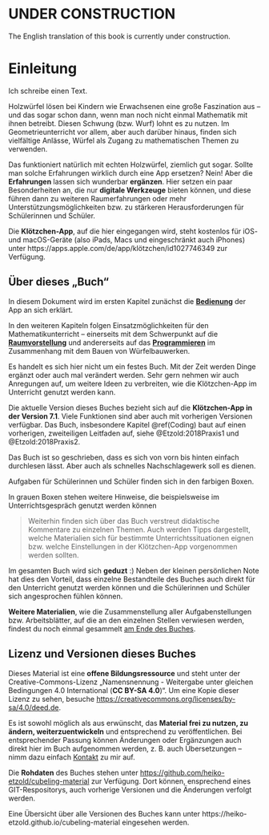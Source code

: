 # UNDER CONSTRUCTION {-}

The English translation of this book is currently under construction.

# Einleitung {- #Einleitung}

Ich schreibe einen Text. 

Holzwürfel lösen bei Kindern wie Erwachsenen eine große Faszination aus -- und das sogar schon dann, wenn man noch nicht einmal Mathematik mit ihnen betreibt. Diesen Schwung (bzw. Wurf) lohnt es zu nutzen. Im Geometrieunterricht vor allem, aber auch darüber hinaus, finden sich vielfältige Anlässe, Würfel als Zugang zu mathematischen Themen zu verwenden.

Das funktioniert natürlich mit echten Holzwürfel, ziemlich gut sogar. Sollte man solche Erfahrungen wirklich durch eine App ersetzen? Nein! Aber die **Erfahrungen** lassen sich wunderbar **ergänzen**. Hier setzen ein paar Besonderheiten an, die nur **digitale Werkzeuge** bieten können, und diese führen dann zu weiteren Raumerfahrungen oder mehr Unterstützungsmöglichkeiten bzw. zu stärkeren Herausforderungen für Schülerinnen und Schüler.

Die **Klötzchen-App**, auf die hier eingegangen wird, steht kostenlos für iOS- und macOS-Geräte (also iPads, Macs und eingeschränkt auch iPhones) unter https://apps.apple.com/de/app/klötzchen/id1027746349 zur Verfügung.


## Über dieses „Buch“ {-}

In diesem Dokument wird im ersten Kapitel zunächst die **[Bedienung](#bedienung-der-klötzchen-app)** der App an sich erklärt.

In den weiteren Kapiteln folgen Einsatzmöglichkeiten für den Mathematikunterricht -- einerseits mit dem Schwerpunkt auf die **[Raumvorstellung](#Raumvorstellung)** und andererseits auf das **[Programmieren](#Coding)** im Zusammenhang mit dem Bauen von Würfelbauwerken.

Es handelt es sich hier nicht um ein festes Buch. Mit der Zeit werden Dinge ergänzt oder auch mal verändert werden. Sehr gern nehmen wir auch Anregungen auf, um weitere Ideen zu verbreiten, wie die Klötzchen-App im Unterricht genutzt werden kann. 

Die aktuelle Version dieses Buches bezieht sich auf die **Klötzchen-App in der Version 7.1**. Viele Funktionen sind aber auch mit vorherigen Versionen verfügbar. Das Buch, insbesondere Kapitel \@ref(Coding) baut auf einen vorherigen, zweiteiligen Leitfaden auf, siehe @Etzold:2018Praxis1 und @Etzold:2018Praxis2.

Das Buch ist so geschrieben, dass es sich von vorn bis hinten einfach durchlesen lässt. Aber auch als schnelles Nachschlagewerk soll es dienen.

::: {.task}
Aufgaben für Schülerinnen und Schüler finden sich in den farbigen Boxen. 
:::
    
::: {.hint}
In grauen Boxen stehen weitere Hinweise, die beispielsweise im Unterrichtsgespräch genutzt werden können
:::


> Weiterhin finden sich über das Buch verstreut didaktische Kommentare zu einzelnen Themen. Auch werden Tipps dargestellt, welche Materialien sich für bestimmte Unterrichtssituationen eignen bzw. welche Einstellungen in der Klötzchen-App vorgenommen werden sollten.

Im gesamten Buch wird sich **geduzt** :) Neben der kleinen persönlichen Note hat dies den Vorteil, dass einzelne Bestandteile des Buches auch direkt für den Unterricht genutzt werden können und die Schülerinnen und Schüler sich angesprochen fühlen können. 

**Weitere Materialien**, wie die Zusammenstellung aller Aufgabenstellungen bzw. Arbeitsblätter, auf die an den einzelnen Stellen verwiesen werden, findest du noch einmal gesammelt [am Ende des Buches](#Material). 

## Lizenz und Versionen dieses Buches {-}

Dieses  Material  ist  eine  **offene  Bildungsressource**  und  steht  unter  der  Creative-Commons-Lizenz „Namensnennung - Weitergabe unter gleichen Bedingungen 4.0 International (**CC BY-SA 4.0**)“. Um eine Kopie dieser Lizenz zu sehen, besuche 
[https://creativecommons.org/licenses/by-sa/4.0/deed.de](https://creativecommons.org/licenses/by-sa/4.0/deed.de){target="_blank"}.

Es ist sowohl möglich als aus erwünscht, das **Material frei zu nutzen, zu ändern, weiterzuentwickeln** und entsprechend zu veröffentlichen. Bei entsprechender Passung können Änderungen oder Ergänzungen auch direkt hier im Buch aufgenommen werden, z. B. auch Übersetzungen -- nimm dazu einfach [Kontakt](mailto:heiko.etzold@uni-potsdam.de) zu mir auf.

Die **Rohdaten** des Buches stehen unter [https://github.com/heiko-etzold/cubeling-material](https://github.com/heiko-etzold/cubeling-material){target="_blank"} zur Verfügung. Dort können, ensprechend eines GIT-Respositorys, auch vorherige Versionen und die Änderungen verfolgt werden.

Eine Übersicht über alle Versionen des Buches kann unter  https://heiko-etzold.github.io/cubeling-material eingesehen werden.
